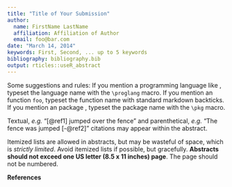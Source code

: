 ```yaml
---
title: "Title of Your Submission"
author: 
  name: FirstName LastName
  affiliation: Affiliation of Author
  email: foo@bar.com 
date: "March 14, 2014"
keywords: First, Second, ... up to 5 keywords
bibliography: bibliography.bib
output: rticles::useR_abstract
---
```


Some suggestions and rules: If you mention a programming language like \proglang{R}, typeset the language name with the `\proglang` macro. If you mention an \proglang{R} function `foo`, typeset the function name with standard markdown backticks. If you mention an \proglang{R} package \pkg{fooPkg}, typeset the package name with the `\pkg` macro.

Textual, *e.g.* "[@ref1] jumped over the fence" and parenthetical, *e.g.* "The fence was jumped [-@ref2]" citations may appear within the abstract.

Itemized lists are allowed in abstracts, but may be wasteful of space, which is *strictly limited*. Avoid itemized lists if possible, but gracefully. **Abstracts should not exceed one US letter (8.5 x 11 inches) page**. The page should not be numbered. 

**References**


